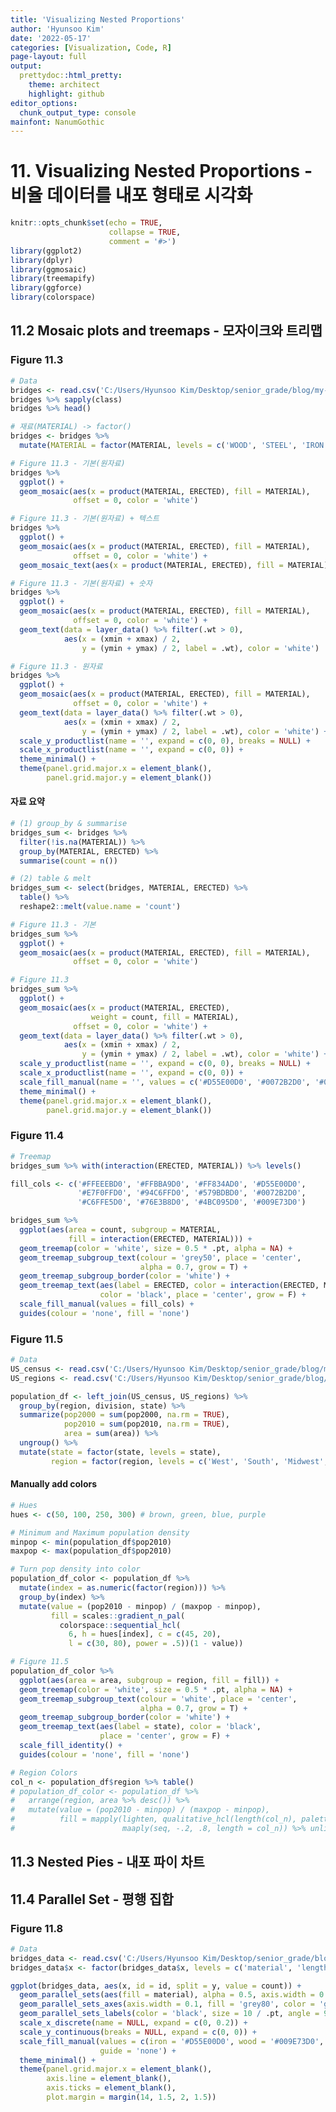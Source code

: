 ```yaml
---
title: 'Visualizing Nested Proportions'
author: 'Hyunsoo Kim'
date: '2022-05-17'
categories: [Visualization, Code, R]
page-layout: full
output:
  prettydoc::html_pretty:
    theme: architect
    highlight: github
editor_options: 
  chunk_output_type: console
mainfont: NanumGothic
---
```


# 11. Visualizing Nested Proportions - 비율 데이터를 내포 형태로 시각화

```r
knitr::opts_chunk$set(echo = TRUE,
                      collapse = TRUE,
                      comment = '#>')
library(ggplot2)
library(dplyr)
library(ggmosaic)
library(treemapify)
library(ggforce)
library(colorspace)
```

## 11.2 Mosaic plots and treemaps - 모자이크와 트리맵

### Figure 11.3

```r
# Data
bridges <- read.csv('C:/Users/Hyunsoo Kim/Desktop/senior_grade/blog/my-quarto-website/Data_Visualization/data/bridges.csv')
bridges %>% sapply(class)
bridges %>% head()

# 재료(MATERIAL) -> factor()
bridges <- bridges %>%
  mutate(MATERIAL = factor(MATERIAL, levels = c('WOOD', 'STEEL', 'IRON')))
```

```r
# Figure 11.3 - 기본(원자료)
bridges %>%
  ggplot() +
  geom_mosaic(aes(x = product(MATERIAL, ERECTED), fill = MATERIAL),
              offset = 0, color = 'white')

# Figure 11.3 - 기본(원자료) + 텍스트
bridges %>%
  ggplot() +
  geom_mosaic(aes(x = product(MATERIAL, ERECTED), fill = MATERIAL),
              offset = 0, color = 'white') +
  geom_mosaic_text(aes(x = product(MATERIAL, ERECTED), fill = MATERIAL))

# Figure 11.3 - 기본(원자료) + 숫자
bridges %>%
  ggplot() +
  geom_mosaic(aes(x = product(MATERIAL, ERECTED), fill = MATERIAL),
              offset = 0, color = 'white') +
  geom_text(data = layer_data() %>% filter(.wt > 0),
            aes(x = (xmin + xmax) / 2,
                y = (ymin + ymax) / 2, label = .wt), color = 'white')

# Figure 11.3 - 원자료
bridges %>%
  ggplot() +
  geom_mosaic(aes(x = product(MATERIAL, ERECTED), fill = MATERIAL),
              offset = 0, color = 'white') +
  geom_text(data = layer_data() %>% filter(.wt > 0),
            aes(x = (xmin + xmax) / 2,
                y = (ymin + ymax) / 2, label = .wt), color = 'white') +
  scale_y_productlist(name = '', expand = c(0, 0), breaks = NULL) +
  scale_x_productlist(name = '', expand = c(0, 0)) +
  theme_minimal() +
  theme(panel.grid.major.x = element_blank(),
        panel.grid.major.y = element_blank())
```

#### 자료 요약

```r
# (1) group_by & summarise
bridges_sum <- bridges %>%
  filter(!is.na(MATERIAL)) %>%
  group_by(MATERIAL, ERECTED) %>%
  summarise(count = n())

# (2) table & melt
bridges_sum <- select(bridges, MATERIAL, ERECTED) %>%
  table() %>%
  reshape2::melt(value.name = 'count')

# Figure 11.3 - 기본
bridges_sum %>%
  ggplot() +
  geom_mosaic(aes(x = product(MATERIAL, ERECTED), fill = MATERIAL),
              offset = 0, color = 'white')

# Figure 11.3
bridges_sum %>%
  ggplot() +
  geom_mosaic(aes(x = product(MATERIAL, ERECTED), 
                  weight = count, fill = MATERIAL),
              offset = 0, color = 'white') +
  geom_text(data = layer_data() %>% filter(.wt > 0),
            aes(x = (xmin + xmax) / 2,
                y = (ymin + ymax) / 2, label = .wt), color = 'white') +
  scale_y_productlist(name = '', expand = c(0, 0), breaks = NULL) +
  scale_x_productlist(name = '', expand = c(0, 0)) +
  scale_fill_manual(name = '', values = c('#D55E00D0', '#0072B2D0', '#009E73D0'))
  theme_minimal() +
  theme(panel.grid.major.x = element_blank(),
        panel.grid.major.y = element_blank())
```

### Figure 11.4

```r
# Treemap
bridges_sum %>% with(interaction(ERECTED, MATERIAL)) %>% levels()

fill_cols <- c('#FFEEEBD0', '#FFBBA9D0', '#FF834AD0', '#D55E00D0', 
               '#E7F0FFD0', '#94C6FFD0', '#579BDBD0', '#0072B2D0', 
               '#C6FFE5D0', '#76E3B8D0', '#4BC095D0', '#009E73D0')

bridges_sum %>%
  ggplot(aes(area = count, subgroup = MATERIAL,
             fill = interaction(ERECTED, MATERIAL))) +
  geom_treemap(color = 'white', size = 0.5 * .pt, alpha = NA) +
  geom_treemap_subgroup_text(colour = 'grey50', place = 'center',
                             alpha = 0.7, grow = T) +
  geom_treemap_subgroup_border(color = 'white') +
  geom_treemap_text(aes(label = ERECTED, color = interaction(ERECTED, MATERIAL)),
                    color = 'black', place = 'center', grow = F) +
  scale_fill_manual(values = fill_cols) +
  guides(colour = 'none', fill = 'none')
```

### Figure 11.5

```r
# Data
US_census <- read.csv('C:/Users/Hyunsoo Kim/Desktop/senior_grade/blog/my-quarto-website/Data_Visualization/data/US_census.csv')
US_regions <- read.csv('C:/Users/Hyunsoo Kim/Desktop/senior_grade/blog/my-quarto-website/Data_Visualization/data/US_regions.csv')

population_df <- left_join(US_census, US_regions) %>%
  group_by(region, division, state) %>%
  summarize(pop2000 = sum(pop2000, na.rm = TRUE),
            pop2010 = sum(pop2010, na.rm = TRUE),
            area = sum(area)) %>%
  ungroup() %>%
  mutate(state = factor(state, levels = state),
         region = factor(region, levels = c('West', 'South', 'Midwest', 'Northeast')))
```

#### Manually add colors

```r
# Hues
hues <- c(50, 100, 250, 300) # brown, green, blue, purple

# Minimum and Maximum population density
minpop <- min(population_df$pop2010)
maxpop <- max(population_df$pop2010)

# Turn pop density into color
population_df_color <- population_df %>%
  mutate(index = as.numeric(factor(region))) %>%
  group_by(index) %>%
  mutate(value = (pop2010 - minpop) / (maxpop - minpop),
         fill = scales::gradient_n_pal(
           colorspace::sequential_hcl(
             6, h = hues[index], c = c(45, 20),
             l = c(30, 80), power = .5))(1 - value))
```

```r
# Figure 11.5
population_df_color %>%
  ggplot(aes(area = area, subgroup = region, fill = fill)) +
  geom_treemap(color = 'white', size = 0.5 * .pt, alpha = NA) +
  geom_treemap_subgroup_text(colour = 'white', place = 'center',
                             alpha = 0.7, grow = T) +
  geom_treemap_subgroup_border(color = 'white') +
  geom_treemap_text(aes(label = state), color = 'black',
                    place = 'center', grow = F) +
  scale_fill_identity() +
  guides(colour = 'none', fill = 'none')

# Region Colors
col_n <- population_df$region %>% table()
# population_df_color <- population_df %>%
#   arrange(region, area %>% desc()) %>%
#   mutate(value = (pop2010 - minpop) / (maxpop - minpop),
#          fill = mapply(lighten, qualitative_hcl(length(col_n), palette = 'Dark 3'),
#                        maaply(seq, -.2, .8, length = col_n)) %>% unlist())
```

## 11.3 Nested Pies - 내포 파이 차트

## 11.4 Parallel Set - 평행 집합

### Figure 11.8

```r
# Data
bridges_data <- read.csv('C:/Users/Hyunsoo Kim/Desktop/senior_grade/blog/my-quarto-website/Data_Visualization/data/bridges_data.csv')
bridges_data$x <- factor(bridges_data$x, levels = c('material', 'length', 'erected', 'river'))

ggplot(bridges_data, aes(x, id = id, split = y, value = count)) +
  geom_parallel_sets(aes(fill = material), alpha = 0.5, axis.width = 0.13) +
  geom_parallel_sets_axes(axis.width = 0.1, fill = 'grey80', color = 'grey80') +
  geom_parallel_sets_labels(color = 'black', size = 10 / .pt, angle = 90) +
  scale_x_discrete(name = NULL, expand = c(0, 0.2)) +
  scale_y_continuous(breaks = NULL, expand = c(0, 0)) +
  scale_fill_manual(values = c(iron = '#D55E00D0', wood = '#009E73D0', steel = '#0072B2D0'),
                    guide = 'none') + 
  theme_minimal() +
  theme(panel.grid.major.x = element_blank(),
        axis.line = element_blank(),
        axis.ticks = element_blank(),
        plot.margin = margin(14, 1.5, 2, 1.5))
```
